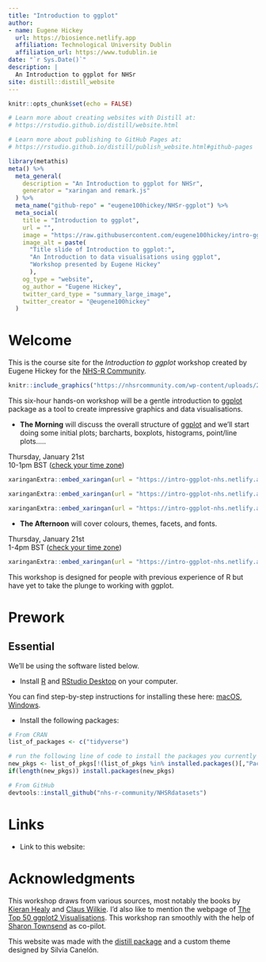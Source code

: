 ```yaml
---
title: "Introduction to ggplot"
author:
- name: Eugene Hickey
  url: https://biosience.netlify.app
  affiliation: Technological University Dublin
  affiliation_url: https://www.tudublin.ie
date: "`r Sys.Date()`"
description: |
  An Introduction to ggplot for NHSr
site: distill::distill_website
---
```


```r
knitr::opts_chunk$set(echo = FALSE)

# Learn more about creating websites with Distill at:
# https://rstudio.github.io/distill/website.html

# Learn more about publishing to GitHub Pages at:
# https://rstudio.github.io/distill/publish_website.html#github-pages

```

```r
library(metathis)
meta() %>%
  meta_general(
    description = "An Introduction to ggplot for NHSr",
    generator = "xaringan and remark.js"
  ) %>% 
  meta_name("github-repo" = "eugene100hickey/NHSr-ggplot") %>% 
  meta_social(
    title = "Introduction to ggplot",
    url = "",
    image = "https://raw.githubusercontent.com/eugene100hickey/intro-ggplot/master/slides/img/front-page.png",
    image_alt = paste(
      "Title slide of Introduction to ggplot:",
      "An Introduction to data visualisations using ggplot",
      "Workshop presented by Eugene Hickey"
      ),
    og_type = "website",
    og_author = "Eugene Hickey",
    twitter_card_type = "summary_large_image",
    twitter_creator = "@eugene100hickey"
  )
```

# Welcome

This is the course site for the _Introduction to ggplot_ workshop created by Eugene Hickey for the [NHS-R Community](https://nhsrcommunity.com/about/).

<aside>
```r
knitr::include_graphics("https://nhsrcommunity.com/wp-content/uploads/2018/02/logo.png")
```
</aside>

This six-hour hands-on workshop will be a gentle introduction to  [ggplot](https://ggplot2.tidyverse.org/reference/ggplot.html) package as a tool to create impressive graphics and data visualisations.

- **The Morning** will discuss the overall structure of [ggplot](https://ggplot2.tidyverse.org/reference/ggplot.html) and we'll start doing some initial plots; barcharts, boxplots, histograms, point/line plots.....

<aside>
Thursday, January 21st<br/>10-1pm BST ([check your time zone](https://www.worldtimebuddy.com/?qm=1&lid=2964574,360630,524901&h=2964574&date=2021-1-21&sln=10-13&hf=1))
</aside>

```r
xaringanExtra::embed_xaringan(url = "https://intro-ggplot-nhs.netlify.app/slides/01-why-ggplot.html", ratio = "16:9")
```


```r
xaringanExtra::embed_xaringan(url = "https://intro-ggplot-nhs.netlify.app/slides/02-proportions.html", ratio = "16:9")
```


```r
xaringanExtra::embed_xaringan(url = "https://intro-ggplot-nhs.netlify.app/slides/03-distributions-relationships.html", ratio = "16:9")
```

- **The Afternoon** will cover colours, themes, facets, and fonts.

<aside>
Thursday, January 21st<br/>1-4pm BST ([check your time zone](https://www.worldtimebuddy.com/?qm=1&lid=2964574,360630,524901&h=2964574&date=2021-1-21&sln=13-16&hf=1))
</aside>

```r
xaringanExtra::embed_xaringan(url = "https://intro-ggplot-nhs.netlify.app/slides/04-colours.html", ratio = "16:9")
```

This workshop is designed for people with previous experience of R but have yet to take the plunge to working with ggplot.

# Prework

## Essential

We'll be using the software listed below.

- Install [R](https://cloud.r-project.org/) and [RStudio Desktop](https://rstudio.com/products/rstudio/download/) on your computer. 

You can find step-by-step instructions for installing these here: [macOS](https://www.youtube.com/watch?v=GM88tYlEy_g), [Windows](https://www.youtube.com/watch?v=JRKmZK5-6aE).


- Install the following packages:

```r
# From CRAN
list_of_packages <- c("tidyverse")

# run the following line of code to install the packages you currently do not have
new_pkgs <- list_of_pkgs[!(list_of_pkgs %in% installed.packages()[,"Package"])]
if(length(new_pkgs)) install.packages(new_pkgs)

# From GitHub
devtools::install_github("nhs-r-community/NHSRdatasets")
```

# Links

- Link to this website:

# Acknowledgments {.appendix}

This workshop draws from various sources, most notably the books by [Kieran Healy](https://socviz.co/) and [Claus Wilkie](https://clauswilke.com/dataviz/). I'd also like to mention the webpage of [The Top 50 ggplot2 Visualisations](http://r-statistics.co/Top50-Ggplot2-Visualizations-MasterList-R-Code.html). This workshop ran smoothly with the help of [Sharon Townsend](https://www.strategyunitwm.nhs.uk/author/sharon-townsend) as co-pilot.

This website was made with the [distill package](https://rstudio.github.io/distill/) and a custom theme designed by Silvia Canelón.
